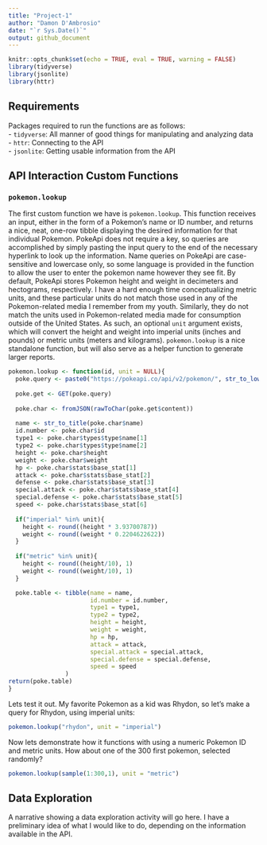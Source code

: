 ```yaml
---
title: "Project-1"
author: "Damon D'Ambrosio"
date: "`r Sys.Date()`"
output: github_document
---
```


```r
knitr::opts_chunk$set(echo = TRUE, eval = TRUE, warning = FALSE)
library(tidyverse)
library(jsonlite)
library(httr)
```

## Requirements

Packages required to run the functions are as follows:  
- `tidyverse`: All manner of good things for manipulating and analyzing data  
- `httr`: Connecting to the API  
- `jsonlite`: Getting usable information from the API

## API Interaction Custom Functions

### `pokemon.lookup`

The first custom function we have is `pokemon.lookup`. This function receives an input, either in the form of a Pokemon’s name or ID number, and returns a nice, neat, one-row tibble displaying the desired information for that individual Pokemon. PokeApi does not require a key, so queries are accomplished by simply pasting the input query to the end of the necessary hyperlink to look up the information. Name queries on PokeApi are case-sensitive and lowercase only, so some language is provided in the function to allow the user to enter the pokemon name however they see fit. By default, PokeApi stores Pokemon height and weight in decimeters and hectograms, respectively. I have a hard enough time conceptualizing metric units, and these particular units do not match those used in any of the Pokemon-related media I remember from my youth. Similarly, they do not match the units used in Pokemon-related media made for consumption outside of the United States. As such, an optional `unit` argument exists, which will convert the height and weight into imperial units (inches and pounds) or metric units (meters and kilograms). `pokemon.lookup` is a nice standalone function, but will also serve as a helper function to generate larger reports. 

```r
pokemon.lookup <- function(id, unit = NULL){
  poke.query <- paste0("https://pokeapi.co/api/v2/pokemon/", str_to_lower(id))
  
  poke.get <- GET(poke.query)
  
  poke.char <- fromJSON(rawToChar(poke.get$content))
  
  name <- str_to_title(poke.char$name)
  id.number <- poke.char$id
  type1 <- poke.char$types$type$name[1]
  type2 <- poke.char$types$type$name[2]
  height <- poke.char$height
  weight <- poke.char$weight
  hp <- poke.char$stats$base_stat[1]
  attack <- poke.char$stats$base_stat[2]
  defense <- poke.char$stats$base_stat[3]
  special.attack <- poke.char$stats$base_stat[4]
  special.defense <- poke.char$stats$base_stat[5]
  speed <- poke.char$stats$base_stat[6]
  
  if("imperial" %in% unit){
    height <- round((height * 3.93700787))
    weight <- round((weight * 0.2204622622))
  }
  
  if("metric" %in% unit){
    height <- round((height/10), 1)
    weight <- round((weight/10), 1)
  }

  poke.table <- tibble(name = name,
                       id.number = id.number,
                       type1 = type1,
                       type2 = type2,
                       height = height,
                       weight = weight,
                       hp = hp,
                       attack = attack,
                       special.attack = special.attack,
                       special.defense = special.defense,
                       speed = speed
                )
return(poke.table)
}
```

Lets test it out. My favorite Pokemon as a kid was Rhydon, so let’s make a query for Rhydon, using imperial units:

```r
pokemon.lookup("rhydon", unit = "imperial")
```

Now lets demonstrate how it functions with using a numeric Pokemon ID and metric units. How about one of the 300 first pokemon, selected randomly?
```r
pokemon.lookup(sample(1:300,1), unit = "metric")
```

## Data Exploration

A narrative showing a data exploration activity will go here. I have a preliminary idea of what I would like to do, depending on the information available in the API.

